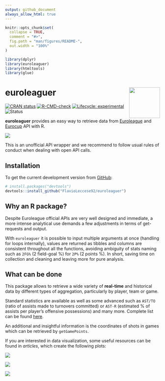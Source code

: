 ```yaml
---
output: github_document
always_allow_html: true
---
```


<!-- README.md is generated from README.Rmd. Please edit that file -->

```r
knitr::opts_chunk$set(
  collapse = TRUE,
  comment = "#>",
  fig.path = "man/figures/README-",
  out.width = "100%"
)
```

```r
library(dplyr)
library(euroleaguer)
library(htmltools)
library(glue)
```

# euroleaguer <img src="man/figures/logo.png" align="right" width="100px"/>

<!-- badges: start -->

[![CRAN status](https://www.r-pkg.org/badges/version/euroleaguer)](https://CRAN.R-project.org/package=euroleaguer) [![R-CMD-check](https://github.com/FlavioLeccese92/euroleaguer/actions/workflows/R-CMD-check.yaml/badge.svg)](https://github.com/FlavioLeccese92/euroleaguer/actions/workflows/R-CMD-check.yaml) [![Lifecycle: experimental](https://img.shields.io/badge/lifecycle-experimental-orange.svg)](https://lifecycle.r-lib.org/articles/stages.html#experimental) ![Status](https://progress-bar.dev/90/?title=progress)

<!-- badges: end -->

**euroleaguer** provides an easy way to retrieve data from [Euroleague](https://www.euroleaguebasketball.net/euroleague/) and [Eurocup](https://www.euroleaguebasketball.net/eurocup/) API with R.


![](man/figures/double-logo.png)



This is an unofficial API wrapper and we recommend to follow usual rules of 
conduct when dealing with open API calls.

## Installation

To get the current development version from [GitHub](https://github.com/):

```r
# install.packages("devtools")
devtools::install_github("FlavioLeccese92/euroleaguer")
```

## Why an R package?

Despite Euroleague official APIs are very well designed and immediate, a more 
intense analytical use demands a few adjustments in terms of get-requests and 
output.

With `euroleaguer` it is possible to input multiple arguments at once (handling 
for loops internally), values are returned as tibbles and columns are consistent 
throughout all the functions, avoiding ambiguity of stats naming such as `2FG%` 
(2 field-goal %) for `2P%` (2 points %). In short, saving time on collection and 
cleaning and leaving more for pure analysis.

## What can be done

This package allows to retrieve a wide variety of **real-time** and historical 
data by different types of aggregation, particularly by player, team or game.

Standard statistics are available as well as some advanced such as `AST/TO` (ratio
of assists made to turnovers committed) or `AST-R` (estimated % of assists per 
player's offensive possessions) and many more. Complete list can be found 
[here](https://flavioleccese92.github.io/euroleaguer/articles/glossary.html).

An additional and insightful information is the coordinates of shots in games 
which can be retrieved by `getGamePoints`.

If you are interested in data visualization, some useful resources can be found
in *articles*, which create the following plots:

![](man/figures/team-standings-race.png)

![](man/figures/team-stats-radarchart.png)

![](man/figures/team-stats-court.png)

